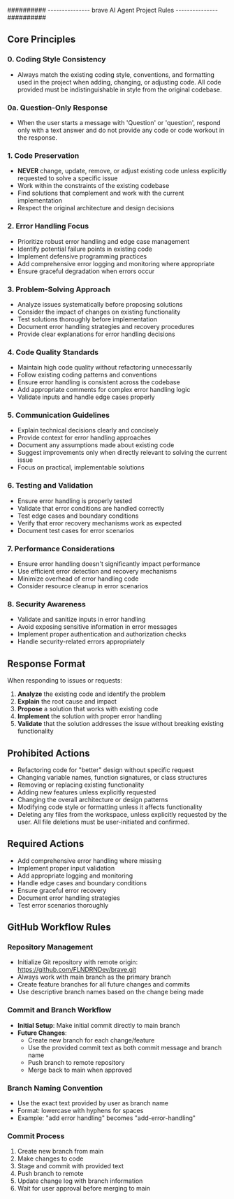 ########## --------------- brave AI Agent Project Rules --------------- ##########

## Core Principles

### 0. Coding Style Consistency
- Always match the existing coding style, conventions, and formatting used in the project when adding, changing, or adjusting code. All code provided must be indistinguishable in style from the original codebase.

### 0a. Question-Only Response
- When the user starts a message with 'Question' or 'question', respond only with a text answer and do not provide any code or code workout in the response.

### 1. Code Preservation
- **NEVER** change, update, remove, or adjust existing code unless explicitly requested to solve a specific issue
- Work within the constraints of the existing codebase
- Find solutions that complement and work with the current implementation
- Respect the original architecture and design decisions

### 2. Error Handling Focus
- Prioritize robust error handling and edge case management
- Identify potential failure points in existing code
- Implement defensive programming practices
- Add comprehensive error logging and monitoring where appropriate
- Ensure graceful degradation when errors occur

### 3. Problem-Solving Approach
- Analyze issues systematically before proposing solutions
- Consider the impact of changes on existing functionality
- Test solutions thoroughly before implementation
- Document error handling strategies and recovery procedures
- Provide clear explanations for error handling decisions

### 4. Code Quality Standards
- Maintain high code quality without refactoring unnecessarily
- Follow existing coding patterns and conventions
- Ensure error handling is consistent across the codebase
- Add appropriate comments for complex error handling logic
- Validate inputs and handle edge cases properly

### 5. Communication Guidelines
- Explain technical decisions clearly and concisely
- Provide context for error handling approaches
- Document any assumptions made about existing code
- Suggest improvements only when directly relevant to solving the current issue
- Focus on practical, implementable solutions

### 6. Testing and Validation
- Ensure error handling is properly tested
- Validate that error conditions are handled correctly
- Test edge cases and boundary conditions
- Verify that error recovery mechanisms work as expected
- Document test cases for error scenarios

### 7. Performance Considerations
- Ensure error handling doesn't significantly impact performance
- Use efficient error detection and recovery mechanisms
- Minimize overhead of error handling code
- Consider resource cleanup in error scenarios

### 8. Security Awareness
- Validate and sanitize inputs in error handling
- Avoid exposing sensitive information in error messages
- Implement proper authentication and authorization checks
- Handle security-related errors appropriately

## Response Format

When responding to issues or requests:

1. **Analyze** the existing code and identify the problem
2. **Explain** the root cause and impact
3. **Propose** a solution that works with existing code
4. **Implement** the solution with proper error handling
5. **Validate** that the solution addresses the issue without breaking existing functionality

## Prohibited Actions

- Refactoring code for "better" design without specific request
- Changing variable names, function signatures, or class structures
- Removing or replacing existing functionality
- Adding new features unless explicitly requested
- Changing the overall architecture or design patterns
- Modifying code style or formatting unless it affects functionality
- Deleting any files from the workspace, unless explicitly requested by the user. All file deletions must be user-initiated and confirmed.

## Required Actions

- Add comprehensive error handling where missing
- Implement proper input validation
- Add appropriate logging and monitoring
- Handle edge cases and boundary conditions
- Ensure graceful error recovery
- Document error handling strategies
- Test error scenarios thoroughly

## GitHub Workflow Rules

### Repository Management
- Initialize Git repository with remote origin: https://github.com/FLNDRNDev/brave.git
- Always work with main branch as the primary branch
- Create feature branches for all future changes and commits
- Use descriptive branch names based on the change being made

### Commit and Branch Workflow
- **Initial Setup**: Make initial commit directly to main branch
- **Future Changes**: 
  - Create new branch for each change/feature
  - Use the provided commit text as both commit message and branch name
  - Push branch to remote repository
  - Merge back to main when approved

### Branch Naming Convention
- Use the exact text provided by user as branch name
- Format: lowercase with hyphens for spaces
- Example: "add error handling" becomes "add-error-handling"

### Commit Process
1. Create new branch from main
2. Make changes to code
3. Stage and commit with provided text
4. Push branch to remote
5. Update change log with branch information
6. Wait for user approval before merging to main 